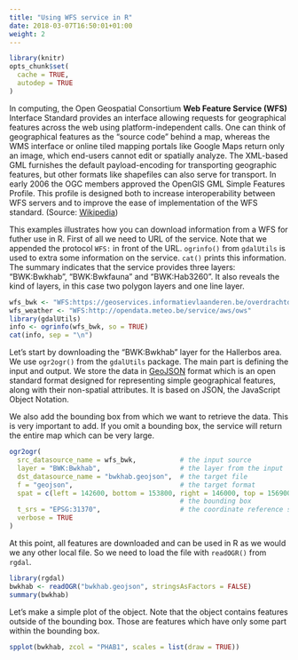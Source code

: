```yaml
---
title: "Using WFS service in R"
date: 2018-03-07T16:50:01+01:00
weight: 2
---
```


```r
library(knitr)
opts_chunk$set(
  cache = TRUE,
  autodep = TRUE
)
```

In computing, the Open Geospatial Consortium **Web Feature Service (WFS)** Interface Standard provides an interface allowing requests for geographical features across the web using platform-independent calls. One can think of geographical features as the "source code" behind a map, whereas the WMS interface or online tiled mapping portals like Google Maps return only an image, which end-users cannot edit or spatially analyze. The XML-based GML furnishes the default payload-encoding for transporting geographic features, but other formats like shapefiles can also serve for transport. In early 2006 the OGC members approved the OpenGIS GML Simple Features Profile. This profile is designed both to increase interoperability between WFS servers and to improve the ease of implementation of the WFS standard. (Source: [Wikipedia](https://en.wikipedia.org/wiki/Web_Feature_Service))

This examples illustrates how you can download information from a WFS for futher use in R. First of all we need to URL of the service. Note that we appended the protocol `WFS:` in front of the URL. `ogrinfo()` from `gdalUtils` is used to extra some information on the service. `cat()` prints this information. The summary indicates that the service provides three layers: "BWK:Bwkhab", "BWK:Bwkfauna" and "BWK:Hab3260". It also reveals the kind of layers, in this case two polygon layers and one line layer.

```r
wfs_bwk <- "WFS:https://geoservices.informatievlaanderen.be/overdrachtdiensten/BWK/wfs"
wfs_weather <- "WFS:http://opendata.meteo.be/service/aws/ows"
library(gdalUtils)
info <- ogrinfo(wfs_bwk, so = TRUE)
cat(info, sep = "\n")
```

Let's start by downloading the "BWK:Bwkhab" layer for the Hallerbos area. We use `ogr2ogr()` from the `gdalUtils` package. The main part is defining the input and output. We store the data in [GeoJSON](https://en.wikipedia.org/wiki/GeoJSON) format which is an open standard format designed for representing simple geographical features, along with their non-spatial attributes. It is based on JSON, the JavaScript Object Notation.

We also add the bounding box from which we want to retrieve the data. This is very important to add. If you omit a bounding box, the service will return the entire map which can be very large.

```r
ogr2ogr(
  src_datasource_name = wfs_bwk,           # the input source
  layer = "BWK:Bwkhab",                    # the layer from the input
  dst_datasource_name = "bwkhab.geojson",  # the target file
  f = "geojson",                           # the target format
  spat = c(left = 142600, bottom = 153800, right = 146000, top = 156900),
                                           # the bounding box
  t_srs = "EPSG:31370",                    # the coordinate reference system
  verbose = TRUE
)
```

At this point, all features are downloaded and can be used in R as we would we any other local file. So we need to load the file with `readOGR()` from `rgdal`.

```r
library(rgdal)
bwkhab <- readOGR("bwkhab.geojson", stringsAsFactors = FALSE)
summary(bwkhab)
```

Let's make a simple plot of the object. Note that the object contains features outside of the bounding box. Those are features which have only some part within the bounding box.

```r
spplot(bwkhab, zcol = "PHAB1", scales = list(draw = TRUE))
```
